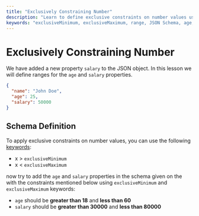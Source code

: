 ```yaml
---
title: "Exclusively Constraining Number"
description: "Learn to define exclusive constraints on number values using exclusiveMinimum and exclusiveMaximum keywords in JSON Schema, with examples for age and salary properties."
keywords: "exclusiveMinimum, exclusiveMaximum, range, JSON Schema, age, salary"
---
```


# Exclusively Constraining Number

We have added a new property `salary` to the JSON object. In this lesson we will define ranges for the `age` and `salary` properties.




```json highlightLineStart={4}
{
  "name": "John Doe",
  "age": 25,
  "salary": 50000
}
```


## Schema Definition

To apply exclusive constraints on number values, you can use the following [keywords](https://json-schema.org/learn/glossary#keyword):

- x > `exclusiveMinimum`
- x < `exclusiveMaximum`


now try to add the `age` and `salary` properties in the schema given on the <SideEditorLink/> with the constraints mentioned below using `exclusiveMinimum` and `exclusiveMaximum` keywords:

- `age` should be **greater than 18** and **less than 60**
- `salary` should be **greater than 30000** and **less than 80000**




